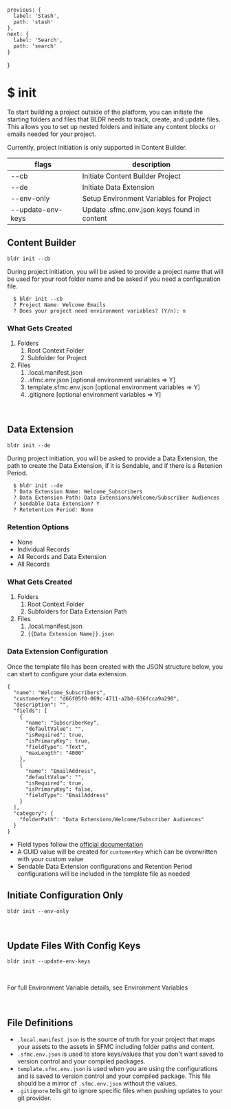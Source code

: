 
    previous: {
      label: 'Stash',
      path: 'stash'
    },
    next: {
      label: 'Search',
      path: 'search'
    }
  }

# $ init
To start building a project outside of the platform, you can initiate the starting folders and files that BLDR needs to track, create, and update files. This allows you to set up nested folders and initiate any content blocks or emails needed for your project.

Currently, project initiation is only supported in Content Builder.

| flags             | description                                 |
| ----------------- | ------------------------------------------- |
| --cb              | Initiate Content Builder Project            |
| --de              | Initiate Data Extension                     |
| --env-only        | Setup Environment Variables for Project     |
| --update-env-keys | Update .sfmc.env.json keys found in content |


## Content Builder

`bldr init --cb`

During project initiation, you will be asked to provide a project name that will be used for your root folder name and be asked if you need a configuration file.

```
  $ bldr init --cb
  ? Project Name: Welcome Emails
  ? Does your project need environment variables? (Y/n): n
```

### What Gets Created

1. Folders
   1. Root Context Folder
   2. Subfolder for Project
2. Files
   1. .local.manifest.json
   2. .sfmc.env.json [optional environment variables => Y]
   3. template.sfmc.env.json [optional environment variables => Y]
   4. .gitignore [optional environment variables => Y]

<br />

## Data Extension

`bldr init --de`

During project initiation, you will be asked to provide a Data Extension, the path to create the Data Extension, if it is Sendable, and if there is a Retenion Period.

```
  $ bldr init --de
  ? Data Extension Name: Welcome_Subscribers
  ? Data Extension Path: Data Extensions/Welcome/Subscriber Audiences
  ? Sendable Data Extension? Y
  ? Retetention Period: None
```

### Retention Options

- None
- Individual Records 
- All Records and Data Extension 
- All Records 


### What Gets Created

1. Folders
   1. Root Context Folder
   2. Subfolders for Data Extension Path
2. Files
   1. .local.manifest.json
   2. `{{Data Extension Name}}.json`

### Data Extension Configuration

Once the template file has been created with the JSON structure below, you can start to configure your data extension. 

```
{
  "name": "Welcome_Subscribers",
  "customerKey": "d66f05f0-069c-4711-a2b0-636fcca9a290",
  "description": "",
  "fields": [
    {
      "name": "SubscriberKey",
      "defaultValue": "",
      "isRequired": true,
      "isPrimaryKey": true,
      "fieldType": "Text",
      "maxLength": "4000"
    },
    {
      "name": "EmailAddress",
      "defaultValue": "",
      "isRequired": true,
      "isPrimaryKey": false,
      "fieldType": "EmailAddress"
    }
  ],
  "category": {
    "folderPath": "Data Extensions/Welcome/Subscriber Audiences"
  }
}
```

- Field types follow the [official documentation](https://help.salesforce.com/s/articleView?id=sf.mc_es_data_extension_data_types.htm&type=5)
- A GUID value will be created for `customerKey` which can be overwritten with your custom value
- Sendable Data Extension configurations and Retention Period configurations will be included in the template file as needed


## Initiate Configuration Only

`bldr init --env-only`

<br />

## Update Files With Config Keys

`bldr init --update-env-keys`

<br />

For full Environment Variable details, see <Link href="/documentation/v1/environment-variables"><a>Environment Variables</a></Link>

<br /> 


## File Definitions

- `.local.manifest.json` is the source of truth for your project that maps your assets to the assets in SFMC including folder paths and content.
- `.sfmc.env.json` is used to store keys/values that you don't want saved to version control and your compiled packages.
- `template.sfmc.env.json` is used when you are using the configurations and is saved to version control and your compiled package. This file should be a mirror of `.sfmc.env.json` without the values.
- `.gitignore` tells git to ignore specific files when pushing updates to your git provider.


